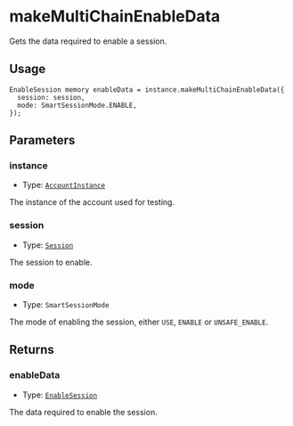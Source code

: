 # makeMultiChainEnableData

Gets the data required to enable a session.

## Usage

```solidity copy
EnableSession memory enableData = instance.makeMultiChainEnableData({
  session: session,
  mode: SmartSessionMode.ENABLE,
});
```

## Parameters

### instance

- Type: [`AccountInstance`](/modulekit/glossary/types.mdx#accountinstance)

The instance of the account used for testing.

### session

- Type: [`Session`](/modulekit/glossary/types.mdx#session)

The session to enable.

### mode

- Type: `SmartSessionMode`

The mode of enabling the session, either `USE`, `ENABLE` or `UNSAFE_ENABLE`.

## Returns

### enableData

- Type: [`EnableSession`](/modulekit/glossary/types.mdx#enablesession)

The data required to enable the session.

